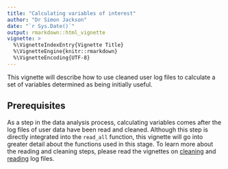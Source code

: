 ```yaml
---
title: "Calculating variables of interest"
author: "Dr Simon Jackson"
date: "`r Sys.Date()`"
output: rmarkdown::html_vignette
vignette: >
  %\VignetteIndexEntry{Vignette Title}
  %\VignetteEngine{knitr::rmarkdown}
  %\VignetteEncoding{UTF-8}
---
```


This vignette will describe how to use cleaned user log files to calculate a set of variables determined as being initially useful.

## Prerequisites

As a step in the data analysis process, calculating variables comes after the log files of user data have been read and cleaned. Although this step is directly integrated into the `read_all` function, this vignette will go into greater detail about the functions used in this stage. To learn more about the reading and cleaning steps, please read the vignettes on [cleaning](cleaning.html) and [reading](reading.html) log files.
